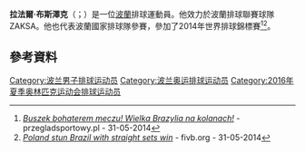 '''拉法爾·布斯澤克'''（{{lang-pl|Rafał Buszek}}；{{bd|1987年|4月28日}}）是一位[[波蘭|波蘭]]排球運動員。他效力於波蘭排球聯賽球隊ZAKSA。他也代表波蘭國家排球隊參賽，參加了2014年世界排球錦標賽<ref>[http://www.przegladsportowy.pl/brazylia-polska-w-lidze-swiatowej-na-zywo-brazylia-polska-live,artykul,471212,1,12562.html ''Buszek bohaterem meczu! Wielka Brazylia na kolanach! ''] {{Wayback|url=http://www.przegladsportowy.pl/brazylia-polska-w-lidze-swiatowej-na-zywo-brazylia-polska-live,artykul,471212,1,12562.html |date=20150924082930 }} - przegladsportowy.pl - 31-05-2014</ref><ref>[http://www.fivb.org/EN/volleyball/competitions/WorldLeague/2014/viewMatchInfo.asp?Category=2&MatchNo=6&No=45998 ''Poland stun Brazil with straight sets win''] {{Wayback|url=http://www.fivb.org/EN/volleyball/competitions/WorldLeague/2014/viewMatchInfo.asp?Category=2&MatchNo=6&No=45998 |date=20190930171556 }} - fivb.org - 31-05-2014</ref>。
==參考資料==
{{Reflist}}
{{DEFAULTSORT:Buszek, Rafał}}
[[Category:波兰男子排球运动员|Category:波兰男子排球运动员]]
[[Category:波兰奥运排球运动员|Category:波兰奥运排球运动员]]
[[Category:2016年夏季奥林匹克运动会排球运动员|Category:2016年夏季奥林匹克运动会排球运动员]]